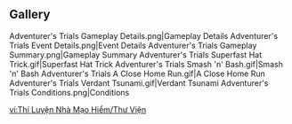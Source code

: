 {{EventTabs
|subpage1 = Characters
|story    = false
}}
==Gallery==
<gallery>
Adventurer's Trials Gameplay Details.png|Gameplay Details
Adventurer's Trials Event Details.png|Event Details
Adventurer's Trials Gameplay Summary.png|Gameplay Summary
Adventurer's Trials Superfast Hat Trick.gif|Superfast Hat Trick
Adventurer's Trials Smash 'n' Bash.gif|Smash 'n' Bash
Adventurer's Trials A Close Home Run.gif|A Close Home Run
Adventurer's Trials Verdant Tsunami.gif|Verdant Tsunami
Adventurer's Trials Conditions.png|Conditions
</gallery>

[[vi:Thí Luyện Nhà Mạo Hiểm/Thư Viện]]